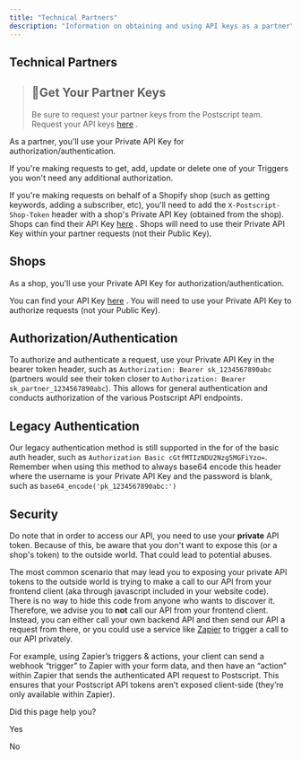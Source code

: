 ```yaml
---
title: "Technical Partners"
description: "Information on obtaining and using API keys as a partner"
---
```

## Technical Partners

> ## 📘Get Your Partner Keys
> 
> Be sure to request your partner keys from the Postscript team. Request your API keys [here](https://dash.partnerstack.com/application?company=postscript&group=partnerpending)
> .

As a partner, you'll use your Private API Key for authorization/authentication.

If you're making requests to get, add, update or delete one of your Triggers you won't need any additional authorization.

If you're making requests on behalf of a Shopify shop (such as getting keywords, adding a subscriber, etc), you'll need to add the `X-Postscript-Shop-Token` header with a shop's Private API Key (obtained from the shop). Shops can find their API Key [here](https://app.postscript.io/account/api)
. Shops will need to use their Private API Key within your partner requests (not their Public Key).

## Shops

As a shop, you'll use your Private API Key for authorization/authentication.

You can find your API Key [here](https://app.postscript.io/account/api)
. You will need to use your Private API Key to authorize requests (not your Public Key).

## Authorization/Authentication

To authorize and authenticate a request, use your Private API Key in the bearer token header, such as `Authorization: Bearer sk_1234567890abc` (partners would see their token closer to `Authorization: Bearer sk_partner_1234567890abc`). This allows for general authentication and conducts authorization of the various Postscript API endpoints.

## Legacy Authentication

Our legacy authentication method is still supported in the for of the basic auth header, such as `Authorization Basic cGtfMTIzNDU2Nzg5MGFiYzo=`. Remember when using this method to always base64 encode this header where the username is your Private API Key and the password is blank, such as `base64_encode('pk_1234567890abc:')`

## Security

Do note that in order to access our API, you need to use your **private** API token. Because of this, be aware that you don't want to expose this (or a shop's token) to the outside world. That could lead to potential abuses.

The most common scenario that may lead you to exposing your private API tokens to the outside world is trying to make a call to our API from your frontend client (aka through javascript included in your website code). There is no way to hide this code from anyone who wants to discover it. Therefore, we advise you to **not** call our API from your frontend client. Instead, you can either call your own backend API and then send our API a request from there, or you could use a service like [Zapier](https://zapier.com/)
 to trigger a call to our API privately.

For example, using Zapier’s triggers & actions, your client can send a webhook “trigger” to Zapier with your form data, and then have an “action” within Zapier that sends the authenticated API request to Postscript. This ensures that your Postscript API tokens aren’t exposed client-side (they’re only available within Zapier).

Did this page help you?

Yes

No